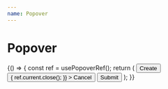 ```yaml
---
name: Popover
---
```



# Popover

<Playground>
  {() => {
    const ref = usePopoverRef();
    return (
      <Popover ref={ref}>
        <Button variant="primary">Create</Button>
        <Popover.Content css={{ width: 300 }} side="right" align="end" sideOffset={12}>
          <Flex gap="4" flow="column">
            <TextField label="Full name" placeholder="Ahsoka Tano" />
            <Flex gap="2" main="end">
              <Button
                onClick={() => {
                  ref.current.close();
                }}
              >
                Cancel
              </Button>
              <Button variant="primary" css={{ alignSelf: 'flex-end' }}>
                Submit
              </Button>
            </Flex>
          </Flex>
        </Popover.Content>
      </Popover>
    );
  }}
</Playground>

